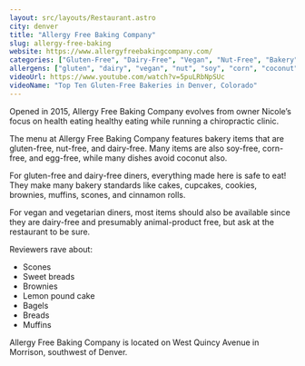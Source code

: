 ```yaml
---
layout: src/layouts/Restaurant.astro
city: denver
title: "Allergy Free Baking Company"
slug: allergy-free-baking
website: https://www.allergyfreebakingcompany.com/
categories: ["Gluten-Free", "Dairy-Free", "Vegan", "Nut-Free", "Bakery", "Egg-Free", "Coconut-Free", "Soy-Free", "Corn-Free"]
allergens: ["gluten", "dairy", "vegan", "nut", "soy", "corn", "coconut", "egg"]
videoUrl: https://www.youtube.com/watch?v=5puLRbNpSUc
videoName: "Top Ten Gluten-Free Bakeries in Denver, Colorado"
---
```


Opened in 2015, Allergy Free Baking Company evolves from owner Nicole’s focus on health eating healthy eating while running a chiropractic clinic.

The menu at Allergy Free Baking Company features bakery items that are gluten-free, nut-free, and dairy-free. Many items are also soy-free, corn-free, and egg-free, while many dishes avoid coconut also.

For gluten-free and dairy-free diners, everything made here is safe to eat! They make many bakery standards like cakes, cupcakes, cookies, brownies, muffins, scones, and cinnamon rolls.

For vegan and vegetarian diners, most items should also be available since they are dairy-free and presumably animal-product free, but ask at the restaurant to be sure.

Reviewers rave about:
* Scones
* Sweet breads
* Brownies
* Lemon pound cake
* Bagels
* Breads
* Muffins

Allergy Free Baking Company is located on West Quincy Avenue in Morrison, southwest of Denver.
